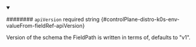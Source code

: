 
<details className="config-field" data-expandable="false" open>
<summary>

######## `apiVersion` <span className="config-field-required" data-required="false">required</span> <span className="config-field-type">string</span> <span className="config-field-default"></span> <span className="config-field-enum"></span> {#controlPlane-distro-k0s-env-valueFrom-fieldRef-apiVersion}

Version of the schema the FieldPath is written in terms of, defaults to "v1".

</summary>



</details>
